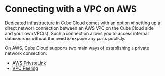 # Connecting with a VPC on AWS

[Dedicated infrastructure][dedicated-infrastructure] in Cube Cloud comes with
an option of setting up a direct network connection between
an AWS VPC on the Cube Cloud side and your own VPC(s). Such a connection allows you to
access internal datasources without the need to expose any ports publicly.

On AWS, Cube Cloud supports two main ways of establishing a private network connection:

- [AWS PrivateLink][aws-private-link]
- [VPC Peering][aws-vpc-peering]

[dedicated-infrastructure]: /product/deployment/cloud/infrastructure#dedicated-infrastructure
[aws-private-link]: /product/deployment/cloud/vpc/aws/private-link
[aws-vpc-peering]: /product/deployment/cloud/vpc/aws/vpc-peering
